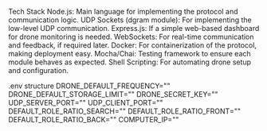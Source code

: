 Tech Stack
Node.js: Main language for implementing the protocol and communication logic.
UDP Sockets (dgram module): For implementing the low-level UDP communication.
Express.js: If a simple web-based dashboard for drone monitoring is needed.
WebSockets: For real-time communication and feedback, if required later.
Docker: For containerization of the protocol, making deployment easy.
Mocha/Chai: Testing framework to ensure each module behaves as expected.
Shell Scripting: For automating drone setup and configuration.

.env structure 
DRONE_DEFAULT_FREQUENCY=""
DRONE_DEFAULT_STORAGE_LIMIT=""
DRONE_SECRET_KEY=""
UDP_SERVER_PORT=""
UDP_CLIENT_PORT=""
DEFAULT_ROLE_RATIO_SEARCH=""
DEFAULT_ROLE_RATIO_FRONT=""
DEFAULT_ROLE_RATIO_BACK=""
COMPUTER_IP=""